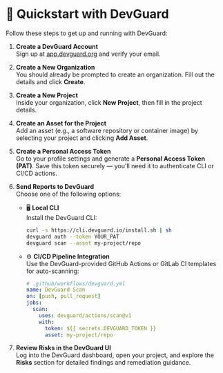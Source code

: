 # 🚀 Quickstart with DevGuard

Follow these steps to get up and running with DevGuard:

1. **Create a DevGuard Account**  
   Sign up at [app.devguard.org](https://app.devguard.org) and verify your email.

2. **Create a New Organization**  
    You should already be prompted to create an organization. Fill out the details and click **Create**.

3. **Create a New Project**  
   Inside your organization, click **New Project**, then fill in the project details.

4. **Create an Asset for the Project**  
   Add an asset (e.g., a software repository or container image) by selecting your project and clicking **Add Asset**.

5. **Create a Personal Access Token**  
   Go to your profile settings and generate a **Personal Access Token (PAT)**.
   Save this token securely — you'll need it to authenticate CLI or CI/CD actions.

6. **Send Reports to DevGuard**  
   Choose one of the following options:

   - 🖥 **Local CLI**  
     Install the DevGuard CLI:  
     ```sh
     curl -s https://cli.devguard.io/install.sh | sh
     devguard auth --token YOUR_PAT
     devguard scan --asset my-project/repo
     ```

   - ⚙️ **CI/CD Pipeline Integration**  
     Use the DevGuard-provided GitHub Actions or GitLab CI templates for auto-scanning:
     ```yaml
     # .github/workflows/devguard.yml
     name: DevGuard Scan
     on: [push, pull_request]
     jobs:
       scan:
         uses: devguard/actions/scan@v1
         with:
           token: ${{ secrets.DEVGUARD_TOKEN }}
           asset: my-project/repo
     ```

7. **Review Risks in the DevGuard UI**  
   Log into the DevGuard dashboard, open your project, and explore the **Risks** section for detailed findings and remediation guidance.
